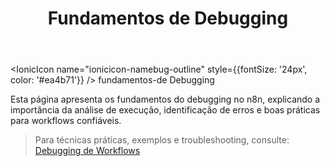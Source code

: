 ﻿---
title: Fundamentos de Debugging
sidebar_position: 6
description: Conceitos fundamentais sobre debugging de workflows no n8n.
---

<IonicIcon name="ionicicon-namebug-outline" style={{fontSize: '24px', color: '#ea4b71'}} />
fundamentos-de Debugging

Esta página apresenta os fundamentos do debugging no n8n, explicando a importância da análise de execução, identificação de erros e boas práticas para workflows confiáveis.

> Para técnicas práticas, exemplos e troubleshooting, consulte:
> [Debugging de Workflows](../../usando-n8n/monitoring/analisar-logs.mdx)
